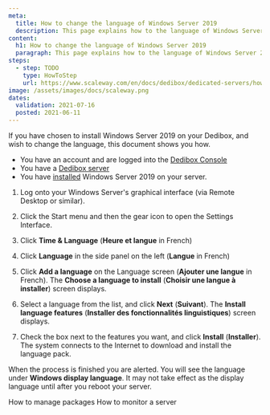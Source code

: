 ```yaml
---
meta:
  title: How to change the language of Windows Server 2019
  description: This page explains how to the language of Windows Server 2019
content:
  h1: How to change the language of Windows Server 2019
  paragraph: This page explains how to the language of Windows Server 2019
steps:
  - step: TODO
    type: HowToStep
    url: https://www.scaleway.com/en/docs/dedibox/dedicated-servers/how-to/change-win-server-language
image: /assets/images/docs/scaleway.png
dates:
  validation: 2021-07-16
  posted: 2021-06-11
---
```


If you have chosen to install Windows Server 2019 on your Dedibox, and wish to change the language, this document shows you how.

<Message type="requirement">

  - You have an account and are logged into the [Dedibox Console](https://console.online.net)
  - You have a [Dedibox server](/dedibox/dedicated-servers/how-to/order-a-server)
  - You have [installed](/dedibox/dedicated-servers/how-to/install-a-server) Windows Server 2019 on your server.

</Message>

1. Log onto your Windows Server's graphical interface (via Remote Desktop or similar).

2. Click the Start menu and then the gear icon to open the Settings Interface.

3. Click **Time & Language** (**Heure et langue** in French)

4. Click **Language** in the side panel on the left (**Langue** in French)

5. Click **Add a language** on the Language screen (**Ajouter une langue** in French). The **Choose a language to install** (**Choisir une langue à installer**) screen displays.

6. Select a language from the list, and click **Next** (**Suivant**). The **Install language features** (**Installer des fonctionnalités linguistiques**) screen displays.

7. Check the box next to the features you want, and click **Install** (**Installer**). The system connects to the Internet to download and install the language pack. 

When the process is finished you are alerted. You will see the language under **Windows display language**. It may not take effect as the display language until after you reboot your server.

<Navigation title="See Also">
  <PreviousButton to="/dedibox/dedicated-servers/how-to/manage-packages/">How to manage packages</PreviousButton>
  <NextButton to="/dedibox/dedicated-servers/how-to/monitor-server/">How to monitor a server</NextButton>
</Navigation>

